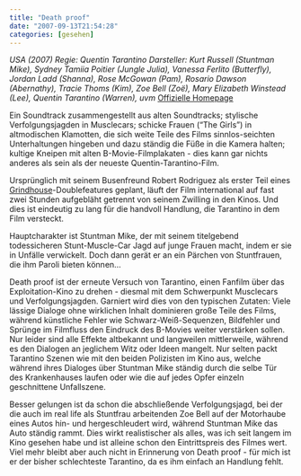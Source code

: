 ```yaml
---
title: "Death proof"
date: "2007-09-13T21:54:28"
categories: [gesehen]
---
```


*USA (2007)
Regie: Quentin Tarantino
Darsteller: Kurt Russell (Stuntman Mike), Sydney Tamiia Poitier (Jungle Julia), Vanessa Ferlito (Butterfly), Jordan Ladd (Shanna), Rose McGowan (Pam), Rosario Dawson (Abernathy), Tracie Thoms (Kim), Zoe Bell (Zoë), Mary Elizabeth Winstead (Lee), Quentin Tarantino (Warren), uvm*
[Offizielle Homepage](http://www.deathproof.senator.de)

Ein Soundtrack zusammengestellt aus alten Soundtracks; stylische Verfolgungsjagden in Musclecars; schicke Frauen ("The Girls") in altmodischen Klamotten, die sich weite Teile des Films sinnlos-seichten Unterhaltungen hingeben und dazu ständig die Füße in die Kamera halten; kultige Kneipen mit alten B-Movie-Filmplakaten - dies kann gar nichts anderes als sein als der neueste Quentin-Tarantino-Film.

Ursprünglich mit seinem Busenfreund Robert Rodriguez als erster Teil eines [Grindhouse](http://de.wikipedia.org/wiki/Grindhouse_(Film)  )-Doublefeatures geplant, läuft der Film international auf fast zwei Stunden aufgebläht getrennt von seinem Zwilling in den Kinos. Und dies ist eindeutig zu lang für die handvoll Handlung, die Tarantino in dem Film versteckt.

Hauptcharakter ist Stuntman Mike, der mit seinem titelgebend todessicheren Stunt-Muscle-Car Jagd auf junge Frauen macht, indem er sie in Unfälle verwickelt. Doch dann gerät er an ein Pärchen von Stuntfrauen, die ihm Paroli bieten können...

Death proof ist der erneute Versuch von Tarantino, einen Fanfilm über das Exploitation-Kino zu drehen - diesmal mit dem Schwerpunkt Musclecars und Verfolgungsjagden. Garniert wird dies von den typischen Zutaten: Viele lässige Dialoge ohne wirklichen Inhalt dominieren große Teile des Films, während künstliche Fehler wie Schwarz-Weiß-Sequenzen, Bildfehler und Sprünge im Filmfluss den Eindruck des B-Movies weiter verstärken sollen. Nur leider sind alle Effekte altbekannt und langweilen mittlerweile, während es den Dialogen an jeglichem Witz oder Ideen mangelt. Nur selten packt Tarantino Szenen wie mit den beiden Polizisten im Kino aus, welche während ihres Dialoges über Stuntman Mike ständig durch die selbe Tür des Krankenhauses laufen oder wie die auf jedes Opfer einzeln geschnittene Unfallszene.

Besser gelungen ist da schon die abschließende Verfolgungsjagd, bei der die auch im real life als Stuntfrau arbeitenden Zoe Bell auf der Motorhaube eines Autos hin- und hergeschleudert wird, während Stuntman Mike das Auto ständig rammt. Dies wirkt realistischer als alles, was ich seit langem im Kino gesehen habe und ist alleine schon den Eintrittspreis des Filmes wert. Viel mehr bleibt aber auch nicht in Erinnerung von Death proof - für mich ist er der bisher schlechteste Tarantino, da es ihm einfach an Handlung fehlt.

